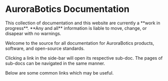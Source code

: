 
# <GradientText>AuroraBotics</GradientText> Documentation

<Callout type="info" emoji="ℹ️">
This collection of documentation and this website are currently a **work in progress**.
</Callout>
<Callout type="warning" emoji="⚠️">
**Any and all** information is liable to move, change, or disapear with no warnings.
</Callout>

Welcome to the source for all documentation for AuroraBotics products, software, and open-source standards.

Clicking a link in the side-bar will open its respective sub-doc. The pages of sub-docs can be navigated in the same manner.

Below are some common links which may be useful.

<Cards>
    <Card title="About AuroraBotics" href="/about_us"/>
    <Card title="AuroraBotics GitHub" href="https://github.com/aurorabotics"/>
    <Card title="Lumina Docs" href="/lumina"/>
    <Card title="Open-Source Standards" href="/open_standards"/>
</Cards>



